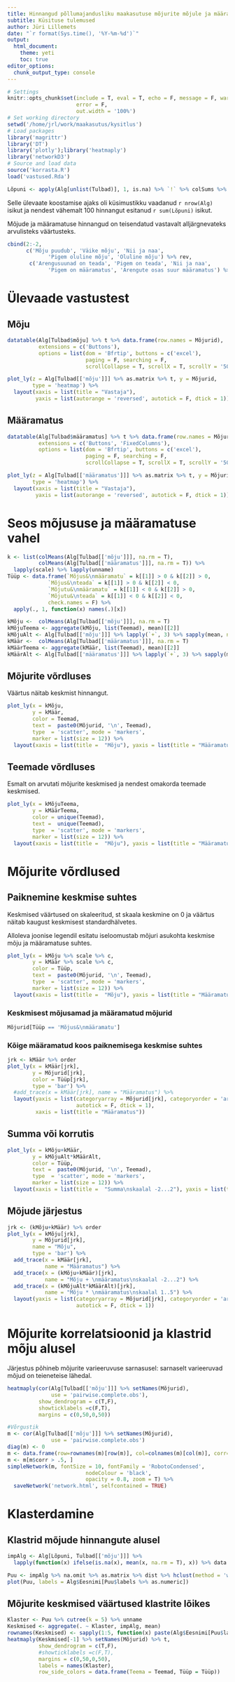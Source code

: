 ```yaml
---
title: Hinnangud põllumajandusliku maakasutuse mõjurite mõjule ja määramatusele
subtitle: Küsituse tulemused
author: Jüri Lillemets
date: "`r format(Sys.time(), '%Y-%m-%d')`"
output: 
  html_document:
    theme: yeti
    toc: true
editor_options:
  chunk_output_type: console
---
```

  
``` r
# Settings
knitr::opts_chunk$set(include = T, eval = T, echo = F, message = F, warning = F, 
                      error = F,
                      out.width = '100%')
# Set working directory
setwd('/home/jrl/work/maakasutus/kysitlus')
# Load packages
library('magrittr')
library('DT')
library('plotly');library('heatmaply')
library('networkD3')
# Source and load data
source('korrasta.R')
load('vastused.Rda')
```

``` r
Lõpuni <- apply(Alg[unlist(Tulbad)], 1, is.na) %>% `!` %>% colSums %>% `>`(100)
```

Selle ülevaate koostamise ajaks oli küsimustikku vaadanud `r nrow(Alg)` isikut ja nendest vähemalt 100 hinnangut esitanud `r sum(Lõpuni)` isikut. 

Mõjude ja määramatuse hinnangud on teisendatud vastavalt alljärgnevateks arvulisteks väärtusteks.

``` r
cbind(2:-2, 
      c('Mõju puudub', 'Väike mõju', 'Nii ja naa', 
             'Pigem oluline mõju', 'Oluline mõju') %>% rev, 
       c('Arengusuunad on teada', 'Pigem on teada', 'Nii ja naa', 
             'Pigem on määramatus', 'Arengute osas suur määramatus') %>% rev)
```

# Ülevaade vastustest

## Mõju

``` r
datatable(Alg[Tulbad$mõju] %>% t %>% data.frame(row.names = Mõjurid), 
          extensions = c('Buttons'),
          options = list(dom = 'Bfrtip', buttons = c('excel'), 
                         paging = F, searching = F,
                         scrollCollapse = T, scrollX = T, scrollY = '500px'))
```

``` r
plot_ly(z = Alg[Tulbad[['mõju']]] %>% as.matrix %>% t, y = Mõjurid, 
        type = 'heatmap') %>% 
  layout(xaxis = list(title = "Vastaja"), 
         yaxis = list(autorange = 'reversed', autotick = F, dtick = 1))
```

## Määramatus

``` r
datatable(Alg[Tulbad$määramatus] %>% t %>% data.frame(row.names = Mõjurid), 
          extensions = c('Buttons', 'FixedColumns'),
          options = list(dom = 'Bfrtip', buttons = c('excel'), 
                         paging = F, searching = F,
                         scrollCollapse = T, scrollX = T, scrollY = '500px'))
```

``` r
plot_ly(z = Alg[Tulbad[['määramatus']]] %>% as.matrix %>% t, y = Mõjurid, 
        type = 'heatmap') %>% 
  layout(xaxis = list(title = "Vastaja"), 
         yaxis = list(autorange = 'reversed', autotick = F, dtick = 1))
```

<!--
# Hajuvus

## Mõju

``` {r
plot_ly(data.frame(Teema = rep(Teemad, each = nrow(Alg)), 
                   Mõjur = rep(Mõjurid, each = nrow(Alg)), 
                   Hinne = Alg[Tulbad[['mõju']]] %>% unlist), 
      x = ~Hinne, y = ~Mõjur, 
      hoverinfo = 'x', 
      type = "box", boxmean = T, 
      showlegend = FALSE) %>% 
layout(yaxis = list(categoryarray = ~Hinne, categoryorder = 'array'), 
       xaxis = list(title = 'Mõju'))
```

## Määramatus

``` r
plot_ly(data.frame(Teema = rep(Teemad, each = nrow(Alg)), 
                 Mõjur = rep(Mõjurid, each = nrow(Alg)), 
                 Hinne = Alg[Tulbad[['määramatus']]] %>% unlist), 
      x = ~Hinne, y = ~Mõjur, 
      hoverinfo = 'x', 
      type = "box", boxmean = T, 
      showlegend = FALSE) %>% 
layout(yaxis = list(categoryarray = ~Hinne, categoryorder = 'array'), 
       xaxis = list(title = 'Määramatus'))
```
-->

# Seos mõjususe ja määramatuse vahel


``` r
k <- list(colMeans(Alg[Tulbad[['mõju']]], na.rm = T), 
          colMeans(Alg[Tulbad[['määramatus']]], na.rm = T)) %>% 
  lapply(scale) %>% lapply(unname)
Tüüp <- data.frame(`Mõjus&\nmääramatu` = k[[1]] > 0 & k[[2]] > 0,
             `Mõjus&\nteada` = k[[1]] > 0 & k[[2]] < 0,
             `Mõjutu&\nmääramatu` = k[[1]] < 0 & k[[2]] > 0,
             `Mõjutu&\nteada` = k[[1]] < 0 & k[[2]] < 0, 
             check.names = F) %>% 
  apply(., 1, function(x) names(.)[x])
```

``` r
kMõju <-  colMeans(Alg[Tulbad[['mõju']]], na.rm = T)
kMõjuTeema <- aggregate(kMõju, list(Teemad), mean)[[2]]
kMõjuAlt <- Alg[Tulbad[['mõju']]] %>% lapply(`+`, 3) %>% sapply(mean, na.rm = T)
kMäär <-  colMeans(Alg[Tulbad[['määramatus']]], na.rm = T)
kMäärTeema <- aggregate(kMäär, list(Teemad), mean)[[2]]
kMäärAlt <- Alg[Tulbad[['määramatus']]] %>% lapply(`+`, 3) %>% sapply(mean, na.rm = T)
```

## Mõjurite võrdluses

Väärtus näitab keskmist hinnangut.

``` r
plot_ly(x = kMõju, 
        y = kMäär, 
        color = Teemad,  
        text =  paste0(Mõjurid, '\n', Teemad), 
        type  = 'scatter', mode = 'markers', 
        marker = list(size = 12)) %>% 
  layout(xaxis = list(title =  "Mõju"), yaxis = list(title = "Määramatus"))
```

## Teemade võrdluses

Esmalt on arvutati mõjurite keskmised ja nendest omakorda teemade keskmised.

``` r
plot_ly(x = kMõjuTeema, 
        y = kMäärTeema, 
        color = unique(Teemad),  
        text =  unique(Teemad), 
        type  = 'scatter', mode = 'markers', 
        marker = list(size = 12)) %>% 
  layout(xaxis = list(title =  "Mõju"), yaxis = list(title = "Määramatus"))
```

# Mõjurite võrdlused

## Paiknemine keskmise suhtes

Keskmised väärtused on skaleeritud, st skaala keskmine on 0 ja väärtus näitab kaugust keskmisest standardhälvetes.

Alloleva joonise legendil esitatu iseloomustab mõjuri asukohta keskmise mõju ja määramatuse suhtes. 

``` r
plot_ly(x = kMõju %>% scale %>% c, 
        y = kMäär %>% scale %>% c, 
        color = Tüüp,  
        text =  paste0(Mõjurid, '\n', Teemad), 
        type  = 'scatter', mode = 'markers',  
        marker = list(size = 12)) %>% 
  layout(xaxis = list(title =  "Mõju"), yaxis = list(title = "Määramatus"))
```

### Keskmisest mõjusamad ja määramatud mõjurid

``` r
Mõjurid[Tüüp == 'Mõjus&\nmääramatu']
```

### Kõige määramatud koos paiknemisega keskmise suhtes

``` r
jrk <- kMäär %>% order
plot_ly(x = kMäär[jrk], 
        y = Mõjurid[jrk], 
        color = Tüüp[jrk], 
        type = 'bar') %>% 
  #add_trace(x = kMäär[jrk], name = "Määramatus") %>% 
  layout(yaxis = list(categoryarray = Mõjurid[jrk], categoryorder = 'array', 
                      autotick = F, dtick = 1), 
         xaxis = list(title = "Määramatus"))
```

## Summa või korrutis

``` r
plot_ly(x = kMõju+kMäär, 
        y = kMõjuAlt*kMäärAlt, 
        color = Tüüp,  
        text =  paste0(Mõjurid, '\n', Teemad), 
        type  = 'scatter', mode = 'markers',  
        marker = list(size = 12)) %>% 
  layout(xaxis = list(title =  "Summa\nskaalal -2...2"), yaxis = list(title = "Korrutis\nskaalal 1..5"))
```

## Mõjude järjestus

``` r
jrk <- (kMõju+kMäär) %>% order
plot_ly(x = kMõju[jrk], 
        y = Mõjurid[jrk], 
        name = "Mõju", 
        type = 'bar') %>% 
  add_trace(x = kMäär[jrk], 
            name = "Määramatus") %>% 
  add_trace(x = (kMõju+kMäär)[jrk], 
            name = "Mõju + \nmääramatus\nskaalal -2...2") %>% 
  add_trace(x = (kMõjuAlt*kMäärAlt)[jrk], 
            name = "Mõju * \nmääramatus\nskaalal 1..5") %>% 
  layout(yaxis = list(categoryarray = Mõjurid[jrk], categoryorder = 'array', 
                      autotick = F, dtick = 1))
```


# Mõjurite korrelatsioonid ja klastrid mõju alusel

Järjestus põhineb mõjurite varieeruvuse sarnasusel: sarnaselt varieeruvad mõjud on teieneteise lähedal.

``` r
heatmaply(cor(Alg[Tulbad[['mõju']]] %>% setNames(Mõjurid), 
              use = 'pairwise.complete.obs'), 
          show_dendrogram = c(T,F), 
          showticklabels =c(F,T), 
          margins = c(0,50,0,50))
```

```r
#Võrgustik
m <- cor(Alg[Tulbad[['mõju']]] %>% setNames(Mõjurid), 
              use = 'pairwise.complete.obs')
diag(m) <- 0
m <- data.frame(row=rownames(m)[row(m)], col=colnames(m)[col(m)], corr=c(m))
m <- m[m$corr > .5, ]
simpleNetwork(m, fontSize = 10, fontFamily = 'RobotoCondensed', 
                         nodeColour = 'black', 
                         opacity = 0.8, zoom = T) %>% 
  saveNetwork('network.html', selfcontained = TRUE)
```

# Klasterdamine

## Klastrid mõjude hinnangute alusel

``` r
impAlg <- Alg[Lõpuni, Tulbad[['mõju']]] %>% 
  lapply(function(x) ifelse(is.na(x), mean(x, na.rm = T), x)) %>% data.frame
```

``` r
Puu <- impAlg %>% na.omit %>% as.matrix %>% dist %>% hclust(method = 'ward.D')
plot(Puu, labels = Alg$Eesnimi[Puu$labels %>% as.numeric])
```

## Mõjurite keskmised väärtused klastrite lõikes

``` r
Klaster <- Puu %>% cutree(k = 5) %>% unname
Keskmised <- aggregate(. ~ Klaster, impAlg, mean)
rownames(Keskmised) <- sapply(1:5, function(x) paste(Alg$Eesnimi[Puu$labels %>% as.numeric][Klaster == x], collapse = ',\n'))
heatmaply(Keskmised[-1] %>% setNames(Mõjurid) %>% t, 
          show_dendrogram = c(T,F), 
          #showticklabels =c(F,T), 
          margins = c(0,50,0,50), 
          labels = names(Klaster), 
          row_side_colors = data.frame(Teema = Teemad, Tüüp = Tüüp))
```